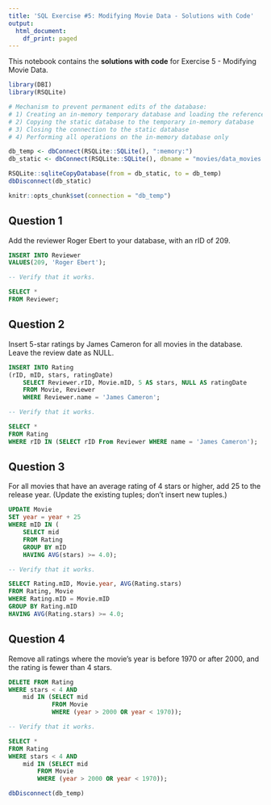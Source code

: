 ```yaml
---
title: 'SQL Exercise #5: Modifying Movie Data - Solutions with Code'
output:
  html_document:
    df_print: paged
---
```


This notebook contains the **solutions with code** for Exercise 5 - Modifying Movie Data.

```r
library(DBI)
library(RSQLite)

# Mechanism to prevent permanent edits of the database:
# 1) Creating an in-memory temporary database and loading the reference database
# 2) Copying the static database to the temporary in-memory database
# 3) Closing the connection to the static database
# 4) Performing all operations on the in-memory database only

db_temp <- dbConnect(RSQLite::SQLite(), ":memory:")
db_static <- dbConnect(RSQLite::SQLite(), dbname = "movies/data_movies.db")

RSQLite::sqliteCopyDatabase(from = db_static, to = db_temp)
dbDisconnect(db_static)

knitr::opts_chunk$set(connection = "db_temp")
```

## Question 1

Add the reviewer Roger Ebert to your database, with an rID of 209.

```sql
INSERT INTO Reviewer
VALUES(209, 'Roger Ebert');
```

```sql
-- Verify that it works.

SELECT * 
FROM Reviewer;
```


## Question 2

Insert 5-star ratings by James Cameron for all movies in the database. Leave the review date as NULL.

```sql
INSERT INTO Rating
(rID, mID, stars, ratingDate)
    SELECT Reviewer.rID, Movie.mID, 5 AS stars, NULL AS ratingDate
    FROM Movie, Reviewer
    WHERE Reviewer.name = 'James Cameron';
```

```sql
-- Verify that it works.

SELECT * 
FROM Rating
WHERE rID IN (SELECT rID From Reviewer WHERE name = 'James Cameron');

```

## Question 3

For all movies that have an average rating of 4 stars or higher, add 25 to the release year. (Update the existing tuples; don't insert new tuples.)

```sql
UPDATE Movie
SET year = year + 25
WHERE mID IN (
    SELECT mid
    FROM Rating
    GROUP BY mID
    HAVING AVG(stars) >= 4.0);
```

```sql
-- Verify that it works.

SELECT Rating.mID, Movie.year, AVG(Rating.stars)
FROM Rating, Movie
WHERE Rating.mID = Movie.mID
GROUP BY Rating.mID
HAVING AVG(Rating.stars) >= 4.0;
```

## Question 4

Remove all ratings where the movie's year is before 1970 or after 2000, and the rating is fewer than 4 stars.

```sql
DELETE FROM Rating
WHERE stars < 4 AND
    mid IN (SELECT mid
            FROM Movie
            WHERE (year > 2000 OR year < 1970));
```

```sql
-- Verify that it works.

SELECT *
FROM Rating
WHERE stars < 4 AND
    mid IN (SELECT mid
        FROM Movie
        WHERE (year > 2000 OR year < 1970));
```

```r
dbDisconnect(db_temp)
```
